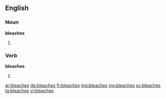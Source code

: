 ==English==

===Noun===
'''bleaches'''

# {{plural of|bleach}}

===Verb===
'''bleaches'''

# {{third-person singular of|bleach}}

[[ar:bleaches]]
[[de:bleaches]]
[[fr:bleaches]]
[[mg:bleaches]]
[[my:bleaches]]
[[sv:bleaches]]
[[ta:bleaches]]
[[vi:bleaches]]
